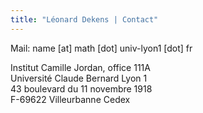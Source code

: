 ```yaml
---
title: "Léonard Dekens | Contact"
---
```



Mail: name [at] math [dot] univ-lyon1 [dot] fr

Institut Camille Jordan, office 111A  
Université Claude Bernard Lyon 1  
43 boulevard du 11 novembre 1918  
F-69622 Villeurbanne Cedex  